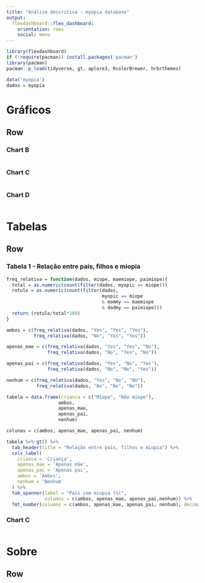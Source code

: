 ```yaml
---
title: "Análise descritiva - myopia database"
output: 
  flexdashboard::flex_dashboard:
    orientation: rows
    social: menu
---
```


```r
library(flexdashboard)
if (!require(pacman)) install.packages('pacman')
library(pacman)
pacman::p_load(tidyverse, gt, aplore3, RcolorBrewer, hrbrthemes)

data('myopia')
dados = myopia
```

Gráficos
=======================================================================

Row
-----------------------------------------------------------------------

### Chart B

```r

```

### Chart C

```r

```

### Chart D

```r

```

Tabelas
=======================================================================

Row
-----------------------------------------------------------------------

### Tabela 1 - Relação entre pais, filhos e miopia

```r

freq_relativa = function(dados, miope, maemiope, paimiope){
  total = as.numeric(count(filter(dados, myopic == miope)))
  rotulo = as.numeric(count(filter(dados,
                                   myopic == miope 
                                   & mommy == maemiope
                                   & dadmy == paimiope)))
  return (rotulo/total*100)
}

ambos = c(freq_relativa(dados, "Yes", "Yes", "Yes"),
          freq_relativa(dados, "No", "Yes", "Yes"))

apenas_mae = c(freq_relativa(dados, "Yes", "Yes", "No"),
               freq_relativa(dados, "No", "Yes", "No"))

apenas_pai = c(freq_relativa(dados, "Yes", "No", "Yes"),
               freq_relativa(dados, "No", "No", "Yes"))

nenhum = c(freq_relativa(dados, "Yes", "No", "No"),
           freq_relativa(dados, "No", "No", "No"))

tabela = data.frame(crianca = c("Míope", "Não míope"), 
                   ambos, 
                   apenas_mae,
                   apenas_pai,
                   nenhum)

colunas = c(ambos, apenas_mae, apenas_pai, nenhum)

tabela %>% gt() %>% 
  tab_header(title = "Relação entre pais, filhos e miopia") %>%
  cols_label(
    crianca = 'Criança',
    apenas_mae = 'Apenas mãe',
    apenas_pai = 'Apenas pai',
    ambos = 'Ambos', 
    nenhum = 'Nenhum'
  ) %>%
  tab_spanner(label = "Pais com miopia (%)", 
              columns = c(ambos, apenas_mae, apenas_pai,nenhum)) %>% 
  fmt_number(columns = c(ambos, apenas_mae, apenas_pai, nenhum), decimals = 2)

```

### Chart C

```r

```

Sobre
=======================================================================

Row
-----------------------------------------------------------------------